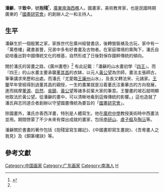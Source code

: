 {{copyedit|time=2014-09-21T03:16:43+00:00}}
'''潘龢'''{{BD|1873年||1929年||catIdx=Pan,潘}}，字'''致中'''，號'''抱殘'''<ref name="gzhj">{{Citation| authorlink=| title=“潘龢（1873－1929）入古出新 洗盡頽靡”| journal=廣州畫卷| volume=第58期| pages=| url=http://www.gzlib.gov.cn/shequ_info/ndgz/NDGZDetail.do?id=329240| date=| deadurl=yes| archiveurl=https://web.archive.org/web/20160304140350/http://www.gzlib.gov.cn/shequ_info/ndgz/NDGZDetail.do?id=329240| archivedate=2016-03-04}}</ref>，[[廣東|廣東]][[南海縣|南海]][[西樵鎮|西樵]]人。國畫家，美術教育家，也是民國時期廣東的「[[國畫研究會|國畫研究會]]」的創辦人之一和主持人。

== 生平 ==
潘龢生於一個殷實之家，家族世代在廣州經營書店，後轉營裝裱及古玩，家中有一「萬卷樓」藏書甚豐，兄弟中多有好書畫及古物者。在家庭環境的熏陶下，潘氏自幼培養出對中國傳統文化的根基，自然形成了日後對保存國粹傳統的傾向。

關於潘氏的習畫之路，《廣州畫卷》<ref name="gzhj" />
有此記載：「潘龢的山水畫初學『[[四王|四王]]』。而『四王』的山水畫主要承襲[[董其昌|董其昌]]的衣缽，以元人[[黃公望|黃公望]]為宗師，畫法主張師古，筆筆講求來歷和出處。而潘氏『尤愛臨[[王鑑_(畫家)|王廉州]]山水』，及長又轉法宋、元諸家。[[王鑑_(畫家)|王鑒]]早年曾經得到過董其昌的親授，一生的畫業就是沿着董氏注重摹古的方向發展，進而揣摩[[董源|董源]]、[[巨然|巨然]]、[[吳鎮|吳鎮]]、[[黃公望|黃公望]]等諸多前輩大家的筆意。王鑒畫的坡石就明顯地取法於黃公望。從潘龢的畫中，可以清晰地看到這條傳統的影響。」這也造就了潘氏與志同道合者創辦以守望國畫傳統為要旨的「[[國畫研究會|國畫研究會]]」。

除國畫外，潘氏亦善西洋畫，特別是人體寫生。他在[[廣府中學|廣府中學]]教授美術時中西畫法並用。期間啓蒙了不少未來有傑出成就的畫家，包括[[李研山|李研山]]、[[盧子樞|盧子樞]]及[[陶沄|陶沄]]等。

潘龢關於書畫的著作包括《抱殘室寫生雜記》、《中國畫即寫生畫說》、《吾粵畫人之我見》及《銅篆樓訣》等。

== 參考文獻 ==
{{Reflist}}

{{DEFAULTSORT:Pan, He}}
[[Category:中国画家|Category:中国画家]]
[[Category:广东画家|Category:广东画家]]
[[Category:南海人|Category:南海人]]
[[Category:潘姓|H]]